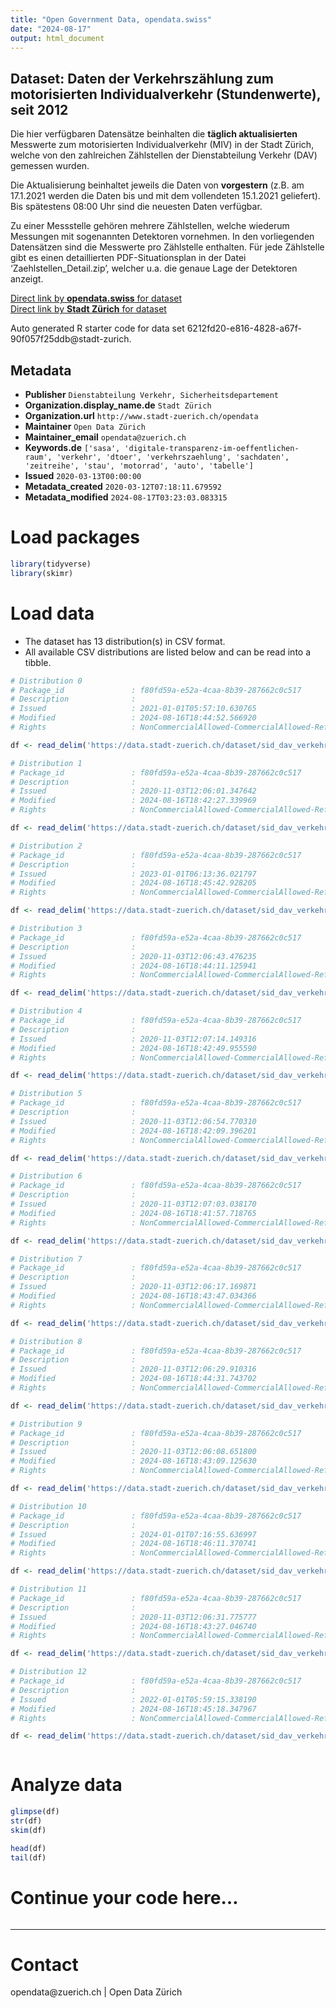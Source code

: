 ```yaml
---
title: "Open Government Data, opendata.swiss"
date: "2024-08-17"
output: html_document
---
```


## Dataset: Daten der Verkehrszählung zum motorisierten Individualverkehr (Stundenwerte), seit 2012

Die hier verfügbaren Datensätze beinhalten die **täglich aktualisierten** Messwerte zum motorisierten Individualverkehr (MIV) in der Stadt Zürich, welche von den zahlreichen Zählstellen der Dienstabteilung Verkehr (DAV) gemessen wurden.

Die Aktualisierung beinhaltet jeweils die Daten von **vorgestern** (z.B. am 17.1.2021 werden die Daten bis und mit dem vollendeten 15.1.2021 geliefert). Bis spätestens 08:00 Uhr sind die neuesten Daten verfügbar.

Zu einer Messstelle gehören mehrere Zählstellen, welche wiederum Messungen mit sogenannten Detektoren vornehmen. In den vorliegenden Datensätzen sind die Messwerte pro Zählstelle enthalten. Für jede Zählstelle gibt es einen detaillierten PDF-Situationsplan in der Datei 'Zaehlstellen_Detail.zip', welcher u.a. die genaue Lage der Detektoren anzeigt.

[Direct link by **opendata.swiss** for dataset](https://opendata.swiss/de/dataset/daten-der-verkehrszahlung-stundenwerte-seit-2012)<br>
[Direct link by **Stadt Zürich** for dataset](https://data.stadt-zuerich.ch/dataset/sid_dav_verkehrszaehlung_miv_od2031)

Auto generated R starter code for data set 6212fd20-e816-4828-a67f-90f057f25ddb@stadt-zurich.

## Metadata

- **Publisher** `Dienstabteilung Verkehr, Sicherheitsdepartement`
- **Organization.display_name.de** `Stadt Zürich`
- **Organization.url** `http://www.stadt-zuerich.ch/opendata`
- **Maintainer** `Open Data Zürich`
- **Maintainer_email** `opendata@zuerich.ch`
- **Keywords.de** `['sasa', 'digitale-transparenz-im-oeffentlichen-raum', 'verkehr', 'dtoer', 'verkehrszaehlung', 'sachdaten', 'zeitreihe', 'stau', 'motorrad', 'auto', 'tabelle']`
- **Issued** `2020-03-13T00:00:00`
- **Metadata_created** `2020-03-12T07:18:11.679592`
- **Metadata_modified** `2024-08-17T03:23:03.083315`


# Load packages

```r

library(tidyverse)
library(skimr)

```

# Load data

-   The dataset has 13 distribution(s) in CSV format.
-   All available CSV distributions are listed below and can be read into a tibble.

```r

# Distribution 0
# Package_id               : f80fd59a-e52a-4caa-8b39-287662c0c517
# Description              : 
# Issued                   : 2021-01-01T05:57:10.630765
# Modified                 : 2024-08-16T18:44:52.566920
# Rights                   : NonCommercialAllowed-CommercialAllowed-ReferenceNotRequired

df <- read_delim('https://data.stadt-zuerich.ch/dataset/sid_dav_verkehrszaehlung_miv_od2031/download/sid_dav_verkehrszaehlung_miv_OD2031_2021.csv')

# Distribution 1
# Package_id               : f80fd59a-e52a-4caa-8b39-287662c0c517
# Description              : 
# Issued                   : 2020-11-03T12:06:01.347642
# Modified                 : 2024-08-16T18:42:27.339969
# Rights                   : NonCommercialAllowed-CommercialAllowed-ReferenceNotRequired

df <- read_delim('https://data.stadt-zuerich.ch/dataset/sid_dav_verkehrszaehlung_miv_od2031/download/sid_dav_verkehrszaehlung_miv_OD2031_2014.csv')

# Distribution 2
# Package_id               : f80fd59a-e52a-4caa-8b39-287662c0c517
# Description              : 
# Issued                   : 2023-01-01T06:13:36.021797
# Modified                 : 2024-08-16T18:45:42.928205
# Rights                   : NonCommercialAllowed-CommercialAllowed-ReferenceNotRequired

df <- read_delim('https://data.stadt-zuerich.ch/dataset/sid_dav_verkehrszaehlung_miv_od2031/download/sid_dav_verkehrszaehlung_miv_OD2031_2023.csv')

# Distribution 3
# Package_id               : f80fd59a-e52a-4caa-8b39-287662c0c517
# Description              : 
# Issued                   : 2020-11-03T12:06:43.476235
# Modified                 : 2024-08-16T18:44:11.125941
# Rights                   : NonCommercialAllowed-CommercialAllowed-ReferenceNotRequired

df <- read_delim('https://data.stadt-zuerich.ch/dataset/sid_dav_verkehrszaehlung_miv_od2031/download/sid_dav_verkehrszaehlung_miv_OD2031_2019.csv')

# Distribution 4
# Package_id               : f80fd59a-e52a-4caa-8b39-287662c0c517
# Description              : 
# Issued                   : 2020-11-03T12:07:14.149316
# Modified                 : 2024-08-16T18:42:49.955590
# Rights                   : NonCommercialAllowed-CommercialAllowed-ReferenceNotRequired

df <- read_delim('https://data.stadt-zuerich.ch/dataset/sid_dav_verkehrszaehlung_miv_od2031/download/sid_dav_verkehrszaehlung_miv_OD2031_2015.csv')

# Distribution 5
# Package_id               : f80fd59a-e52a-4caa-8b39-287662c0c517
# Description              : 
# Issued                   : 2020-11-03T12:06:54.770310
# Modified                 : 2024-08-16T18:42:09.396201
# Rights                   : NonCommercialAllowed-CommercialAllowed-ReferenceNotRequired

df <- read_delim('https://data.stadt-zuerich.ch/dataset/sid_dav_verkehrszaehlung_miv_od2031/download/sid_dav_verkehrszaehlung_miv_OD2031_2013.csv')

# Distribution 6
# Package_id               : f80fd59a-e52a-4caa-8b39-287662c0c517
# Description              : 
# Issued                   : 2020-11-03T12:07:03.038170
# Modified                 : 2024-08-16T18:41:57.718765
# Rights                   : NonCommercialAllowed-CommercialAllowed-ReferenceNotRequired

df <- read_delim('https://data.stadt-zuerich.ch/dataset/sid_dav_verkehrszaehlung_miv_od2031/download/sid_dav_verkehrszaehlung_miv_OD2031_2012.csv')

# Distribution 7
# Package_id               : f80fd59a-e52a-4caa-8b39-287662c0c517
# Description              : 
# Issued                   : 2020-11-03T12:06:17.169871
# Modified                 : 2024-08-16T18:43:47.034366
# Rights                   : NonCommercialAllowed-CommercialAllowed-ReferenceNotRequired

df <- read_delim('https://data.stadt-zuerich.ch/dataset/sid_dav_verkehrszaehlung_miv_od2031/download/sid_dav_verkehrszaehlung_miv_OD2031_2018.csv')

# Distribution 8
# Package_id               : f80fd59a-e52a-4caa-8b39-287662c0c517
# Description              : 
# Issued                   : 2020-11-03T12:06:29.910316
# Modified                 : 2024-08-16T18:44:31.743702
# Rights                   : NonCommercialAllowed-CommercialAllowed-ReferenceNotRequired

df <- read_delim('https://data.stadt-zuerich.ch/dataset/sid_dav_verkehrszaehlung_miv_od2031/download/sid_dav_verkehrszaehlung_miv_OD2031_2020.csv')

# Distribution 9
# Package_id               : f80fd59a-e52a-4caa-8b39-287662c0c517
# Description              : 
# Issued                   : 2020-11-03T12:06:08.651800
# Modified                 : 2024-08-16T18:43:09.125630
# Rights                   : NonCommercialAllowed-CommercialAllowed-ReferenceNotRequired

df <- read_delim('https://data.stadt-zuerich.ch/dataset/sid_dav_verkehrszaehlung_miv_od2031/download/sid_dav_verkehrszaehlung_miv_OD2031_2016.csv')

# Distribution 10
# Package_id               : f80fd59a-e52a-4caa-8b39-287662c0c517
# Description              : 
# Issued                   : 2024-01-01T07:16:55.636997
# Modified                 : 2024-08-16T18:46:11.370741
# Rights                   : NonCommercialAllowed-CommercialAllowed-ReferenceNotRequired

df <- read_delim('https://data.stadt-zuerich.ch/dataset/sid_dav_verkehrszaehlung_miv_od2031/download/sid_dav_verkehrszaehlung_miv_OD2031_2024.csv')

# Distribution 11
# Package_id               : f80fd59a-e52a-4caa-8b39-287662c0c517
# Description              : 
# Issued                   : 2020-11-03T12:06:31.775777
# Modified                 : 2024-08-16T18:43:27.046740
# Rights                   : NonCommercialAllowed-CommercialAllowed-ReferenceNotRequired

df <- read_delim('https://data.stadt-zuerich.ch/dataset/sid_dav_verkehrszaehlung_miv_od2031/download/sid_dav_verkehrszaehlung_miv_OD2031_2017.csv')

# Distribution 12
# Package_id               : f80fd59a-e52a-4caa-8b39-287662c0c517
# Description              : 
# Issued                   : 2022-01-01T05:59:15.338190
# Modified                 : 2024-08-16T18:45:18.347967
# Rights                   : NonCommercialAllowed-CommercialAllowed-ReferenceNotRequired

df <- read_delim('https://data.stadt-zuerich.ch/dataset/sid_dav_verkehrszaehlung_miv_od2031/download/sid_dav_verkehrszaehlung_miv_OD2031_2022.csv')



```

# Analyze data

```r

glimpse(df)
str(df)
skim(df)

head(df)
tail(df)

```

# Continue your code here...

```r

```

------------------------------------------------------------------------

# Contact

opendata@zuerich.ch | Open Data Zürich
